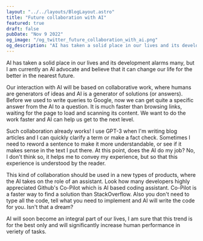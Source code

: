 ```yaml
---
layout: "../../layouts/BlogLayout.astro"
title: "Future collaboration with AI"
featured: true
draft: false
pubDate: "Nov 9 2022"
og_image: "/og_twitter_future_collaboration_with_ai.png"
og_description: "AI has taken a solid place in our lives and its development alarms many, but I am currently an AI advocate and believe that it can change our life for the better in the nearest future."
---
```


AI has taken a solid place in our lives and its development alarms many, but I am currently an AI advocate and believe that it can change our life for the better in the nearest future.

Our interaction with AI will be based on collaborative work, where humans are generators of ideas and AI is a generator of solutions (or answers). Before we used to write queries to Google, now we can get quite a specific answer from the AI to a question. It is much faster than browsing links, waiting for the page to load and scanning its content. We want to do the work faster and AI can help us get to the next level.

Such collaboration already works! I use GPT-3 when I'm writing blog articles and I can quickly clarify a term or make a fact check. Sometimes I need to reword a sentence to make it more understandable, or see if it makes sense in the text I put there. At this point, does the AI do my job? No, I don't think so, it helps me to convey my experience, but so that this experience is understood by the reader.

This kind of collaboration should be used in a new types of products, where the AI takes on the role of an assistant. Look how many developers highly appreciated Github's Co-Pilot which is AI based coding assistant. Co-Pilot is a faster way to find a solution than StackOverflow. Also you don't need to type all the code, tell what you need to implement and AI will write the code for you. Isn't that a dream?

AI will soon become an integral part of our lives, I am sure that this trend is for the best only and will significantly increase human performance in veriety of tasks.
